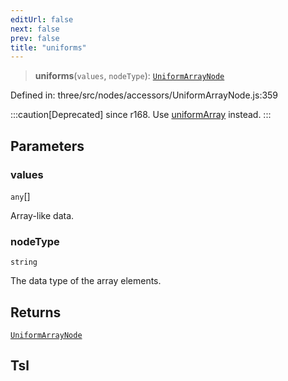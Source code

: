 ```yaml
---
editUrl: false
next: false
prev: false
title: "uniforms"
---
```


> **uniforms**(`values`, `nodeType`): [`UniformArrayNode`](../classes/Three.WebGPU.UniformArrayNode.html)

Defined in: three/src/nodes/accessors/UniformArrayNode.js:359

:::caution[Deprecated]
since r168. Use [uniformArray](Three.WebGPU.TSL.uniformArray.html) instead.
:::

## Parameters

### values

`any`[]

Array-like data.

### nodeType

`string`

The data type of the array elements.

## Returns

[`UniformArrayNode`](../classes/Three.WebGPU.UniformArrayNode.html)

## Tsl
